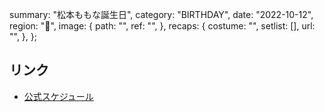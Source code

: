   summary: "松本ももな誕生日",
  category: "BIRTHDAY",
  date: "2022-10-12",
  region: "🎂",
  image: {
    path: "",
    ref: "",
  },
  recaps: {
    costume: "",
    setlist: [],
    url: "",
  },
};

## リンク

- [公式スケジュール](https://takanenonadeshiko.jp/?p=271)
